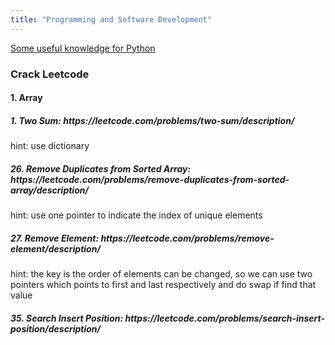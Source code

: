 ```yaml
---
title: "Programming and Software Development"
---
```

  
[Some useful knowledge for Python](https://github.com/zt63724540/Programming-and-software-development/blob/master/py_tricks.html)   


### Crack Leetcode 

#### 1. Array

##### 1. Two Sum: https://leetcode.com/problems/two-sum/description/
hint: use dictionary

##### 26. Remove Duplicates from Sorted Array: https://leetcode.com/problems/remove-duplicates-from-sorted-array/description/
hint: use one pointer to indicate the index of unique elements

##### 27. Remove Element: https://leetcode.com/problems/remove-element/description/
hint: the key is the order of elements can be changed, so we can use two pointers which points to first and last respectively and do swap if find that value

##### 35. Search Insert Position: https://leetcode.com/problems/search-insert-position/description/